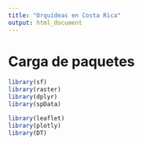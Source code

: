 ```yaml
---
title: "Orquídeas en Costa Rica"
output: html_document
---
```


# Carga de paquetes

```r
library(sf)
library(raster)
library(dplyr)
library(spData)

library(leaflet)
library(plotly)
library(DT)
```

